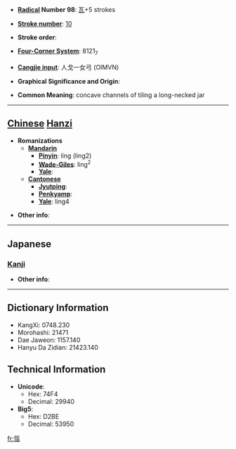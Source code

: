 * '''[[Wiktionary:Chinese radical index| Radical]] Number 98''': [[Wiktionary:Chinese radical index 瓦|瓦]]+5 strokes

* '''[[Wiktionary:Chinese total strokes index|Stroke number]]''': [[Wiktionary:Chinese total strokes index 10|10]]

* '''Stroke order''': 

* '''[[Wiktionary:Chinese four corner index|Four-Corner System]]''': 8121<sub>7</sub>

* '''[[Wiktionary:Chinese Cangjie index|Cangjie input]]''': 人戈一女弓 (OIMVN)

* '''Graphical Significance and Origin''': 

* '''Common Meaning''': concave channels of tiling a long-necked jar

----

== [[Chinese]] [[Hanzi]] ==

* '''Romanizations'''
** '''[[Mandarin]]'''
*** '''[[Pinyin]]''': líng (ling2)
*** '''[[Wade-Giles]]''': ling<sup>2</sup>
*** '''[[Yale]]''': 
** '''[[Cantonese]]'''
*** '''[[Jyutping]]''':
*** '''[[Penkyamp]]''': 
*** '''[[Yale]]''': ling4

* '''Other info''': 

----

==Japanese==
===[[Kanji]]===
{{kanji|on readings=[[りい]] (rii), [[りょう]] (ryō)
|kun readings=[[かめ]] (kame)
}}

* '''Other info''':  

----

== Dictionary Information ==

* KangXi: 0748.230
* Morohashi: 21471
* Dae Jaweon: 1157.140
* Hanyu Da Zidian: 21423.140

== Technical Information ==

* '''Unicode''':
** Hex: 74F4
** Decimal: 29940
* '''Big5''':
** Hex: D2BE
** Decimal: 53950

[[fr:瓴]]